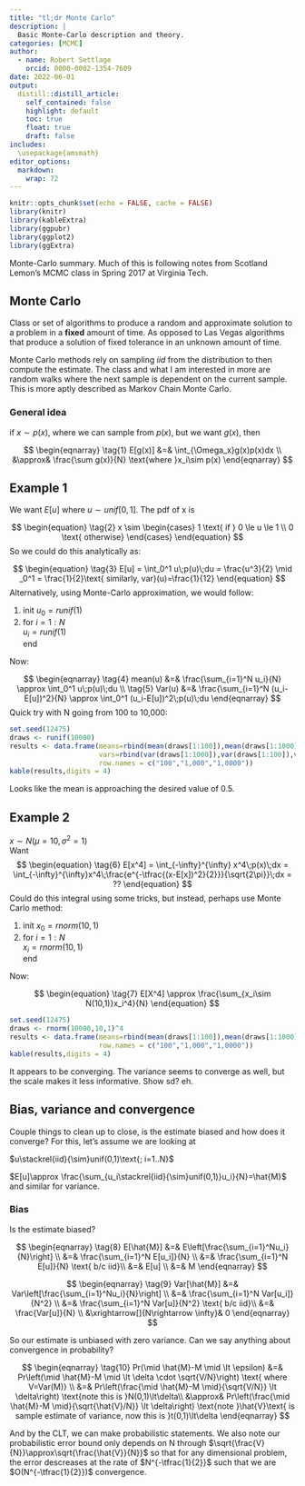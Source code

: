 ```yaml
---
title: "tl;dr Monte Carlo"
description: |
  Basic Monte-Carlo description and theory.
categories: [MCMC]
author:
  - name: Robert Settlage
    orcid: 0000-0002-1354-7609
date: 2022-06-01
output:
  distill::distill_article:
    self_contained: false
    highlight: default
    toc: true
    float: true
    draft: false
includes:
  \usepackage{amsmath}
editor_options: 
  markdown: 
    wrap: 72
---
```


```r
knitr::opts_chunk$set(echo = FALSE, cache = FALSE)
library(knitr)
library(kableExtra)
library(ggpubr)
library(ggplot2)
library(ggExtra)
```

Monte-Carlo summary.  Much of this is following notes from Scotland Lemon's MCMC class in Spring 2017 at Virginia Tech.

## Monte Carlo

Class or set of algorithms to produce a random and approximate solution
to a problem in a $\textbf{fixed}$ amount of time. As opposed to Las
Vegas algorithms that produce a solution of fixed tolerance in an
unknown amount of time.

Monte Carlo methods rely on sampling $iid$ from the distribution to then compute the estimate.  The class and what I am interested in more are random walks where the next sample is dependent on the current sample.  This is more aptly described as Markov Chain Monte Carlo.

### General idea

if $x\sim p(x)$, where we can sample from $p(x)$, but we want $g(x)$,
then

$$
\begin{eqnarray}
\tag{1}
E[g(x)] &=& \int_{\Omega_x}g(x)p(x)dx \\
  &\approx& \frac{\sum g(x)}{N} \text{where }x_i\sim p(x)
\end{eqnarray}
$$

## Example 1

We want $E[u]$ where $u\sim unif[0,1]$.  The pdf of x is

$$
\begin{equation}
\tag{2}
x \sim 
\begin{cases}
1 \text{ if } 0 \le u \le 1 \\
0 \text{ otherwise}
\end{cases}
\end{equation}
$$
So we could do this analytically as:  

$$
\begin{equation}
\tag{3}
E[u] = \int_0^1 u\;p(u)\;du = \frac{u^3}{2} \mid _0^1 = \frac{1}{2}\text{ similarly, var}(u)=\frac{1}{12}
\end{equation}
$$
Alternatively, using Monte-Carlo approximation, we would follow:

1. init $u_0 = runif(1)$  
2. for $i=1:N$  
     $u_i = runif(1)$  
   end

Now:  

$$
\begin{eqnarray}
\tag{4}
mean(u) &=& \frac{\sum_{i=1}^N u_i}{N} \approx \int_0^1 u\;p(u)\;du \\
\tag{5}
Var(u) &=& \frac{\sum_{i=1}^N (u_i-E[u])^2}{N} \approx \int_0^1 (u_i-E[u])^2\;p(u)\;du
\end{eqnarray}
$$
Quick try with N going from 100 to 10,000:
```r
set.seed(12475)
draws <- runif(10000)
results <- data.frame(means=rbind(mean(draws[1:100]),mean(draws[1:1000]),mean(draws)),
                      vars=rbind(var(draws[1:1000]),var(draws[1:100]),var(draws)),
                      row.names = c("100","1,000","1,0000"))
kable(results,digits = 4)
```

Looks like the mean is approaching the desired value of 0.5.

## Example 2

$x\sim N(\mu=10, \sigma^2=1)$  
Want 
$$
\begin{equation}
\tag{6}
E[x^4] = \int_{-\infty}^{\infty} x^4\;p(x)\;dx = \int_{-\infty}^{\infty}x^4\;\frac{e^{-\tfrac{(x-E[x])^2}{2}}}{\sqrt{2\pi}}\;dx = ??
\end{equation}
$$
Could do this integral using some tricks, but instead, perhaps use Monte Carlo method:

1. init $x_0 = rnorm(10,1)$  
2. for $i=1:N$  
     $x_i = rnorm(10,1)$  
   end

Now: 

$$
\begin{equation}
\tag{7}
E[X^4] \approx \frac{\sum_{x_i\sim N(10,1)}x_i^4}{N}
\end{equation}
$$

```r
set.seed(12475)
draws <- rnorm(10000,10,1)^4
results <- data.frame(means=rbind(mean(draws[1:100]),mean(draws[1:1000]),mean(draws)),
                      row.names = c("100","1,000","1,0000"))
kable(results,digits = 4)
```

It appears to be converging.  The variance seems to converge as well, but the scale makes it less informative.  Show sd?  eh.


## Bias, variance and convergence

Couple things to clean up to close, is the estimate biased and how does it converge?  For this, let's assume we are looking at 

$u\stackrel{iid}{\sim}unif(0,1)\text{; i=1..N}$

$E[u]\approx \frac{\sum_{u_i\stackrel{iid}{\sim}unif(0,1)}u_i}{N}=\hat{M}$ and similar for variance.


### Bias

Is the estimate biased?

$$
\begin{eqnarray}
\tag{8}
E[\hat{M}] &=& E\left[\frac{\sum_{i=1}^Nu_i}{N}\right] \\
  &=& \frac{\sum_{i=1}^N E[u_i]}{N} \\
  &=& \frac{\sum_{i=1}^N E[u]}{N} \text{ b/c iid}\\
  &=& E[u] \\
  &=& M
\end{eqnarray}
$$



$$
\begin{eqnarray}
\tag{9}
Var[\hat{M}] &=& Var\left[\frac{\sum_{i=1}^Nu_i}{N}\right] \\
  &=& \frac{\sum_{i=1}^N Var[u_i]}{N^2} \\
  &=& \frac{\sum_{i=1}^N Var[u]}{N^2} \text{ b/c iid}\\
  &=& \frac{Var[u]}{N} \\
  &\xrightarrow[]{N\rightarrow \infty}& 0
\end{eqnarray}
$$


So our estimate is unbiased with zero variance.  Can we say anything about convergence in probability?

$$
\begin{eqnarray}
\tag{10}
Pr(\mid \hat{M}-M \mid \lt \epsilon) &=& Pr\left(\mid \hat{M}-M \mid \lt \delta \cdot \sqrt{V/N}\right) \text{ where V=Var(M)} \\
  &=& Pr\left(\frac{\mid \hat{M}-M \mid}{\sqrt{V/N}} \lt \delta\right) \text{note this is }N(0,1)\lt\delta\\
  &\approx& Pr\left(\frac{\mid \hat{M}-M \mid}{\sqrt{\hat{V}/N}} \lt \delta\right) \text{note }\hat{V}\text{ is sample estimate of variance, now this is }t(0,1)\lt\delta
\end{eqnarray}
$$

And by the CLT, we can make probabilistic statements.  We also note our probabilistic error bound only depends on N through $\sqrt{\frac{V}{N}}\approx\sqrt{\frac{\hat{V}}{N}}$ so that for any dimensional problem, the error descreases at the rate of $N^{-\tfrac{1}{2}}$ such that we are $O(N^{-\tfrac{1}{2}})$ convergence.

